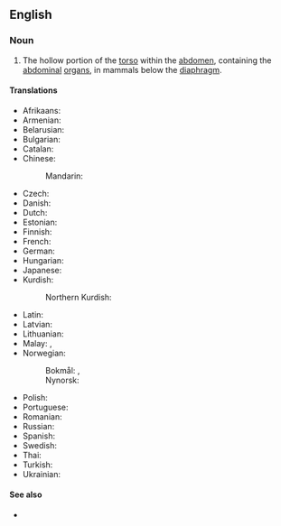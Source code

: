 ==English==
{{wikipedia}}

===Noun===
{{en-noun}}

# {{lb|en|anatomy}} The hollow portion of the [[torso]] within the [[abdomen]], containing the [[abdominal]] [[organ]]s, in mammals below the [[diaphragm]].

====Translations====
{{trans-top|hollow portion of the torso, containing abdominal organs}}
* Afrikaans: {{t|af|buikholte}}
* Armenian: {{t+|hy|որովայնի խոռոչ}}
* Belarusian: {{t|be|брушна́я по́ласць|f}}
* Bulgarian: {{t|bg|коремна кухина|f}}
* Catalan: {{t+|ca|cavitat abdominal|f}}
* Chinese:
*: Mandarin: {{t+|cmn|腹腔|tr=fùqiāng|sc=Hani}}
* Czech: {{t|cs|dutina břišní|f}}
* Danish: {{t|da|bughule|c}}
* Dutch: {{t+|nl|buikholte|m}}
* Estonian: {{t+|et|kõhuõõs}}
* Finnish: {{t+|fi|vatsaontelo}}
* French: {{t+|fr|cavité abdominale|f}}
* German: {{t+|de|Bauchhöhle|f}}
* Hungarian: {{t+|hu|hasüreg}}
* Japanese: {{t+|ja|腹腔|tr=ふくこう, fukukō, ふくくう, fukukū, ふっくう, fukkū|sc=Jpan}}
* Kurdish:
*: Northern Kurdish: {{t|kmr|zikekelên|f}}
{{trans-mid}}
* Latin: {{t|la|cavum abdominis|n}}
* Latvian: {{t|lv|vēdera dobums|m}}
* Lithuanian: {{t|lt|pilvo ertmė|f}}
* Malay: {{t|ms|rongga abdomen}}, {{t|ms|kaviti abdomen}}
* Norwegian:
*: Bokmål: {{t|no|bukhole|f|m}}, {{t|no|bukhule|f|m}}
*: Nynorsk: {{t|nn|bukhole|f}}
* Polish: {{t+|pl|jama brzuszna|f}}
* Portuguese: {{t|pt|[[cavidade]] [[abdominal]]|f}}
* Romanian: {{t+|ro|cavitate abdominală|f}}
* Russian: {{t+|ru|брюшна́я по́лость|f}}
* Spanish: {{t|es|cavidad abdominal|f}}
* Swedish: {{t|sv|bukhåla|c}}
* Thai: {{t+|th|ช่องท้อง}}
* Turkish: {{t+|tr|karın boşluğu}}
* Ukrainian: {{t|uk|черевна́ порожни́на|f}}
{{trans-bottom}}

====See also====
* {{l|en|coelo-#Prefix}}